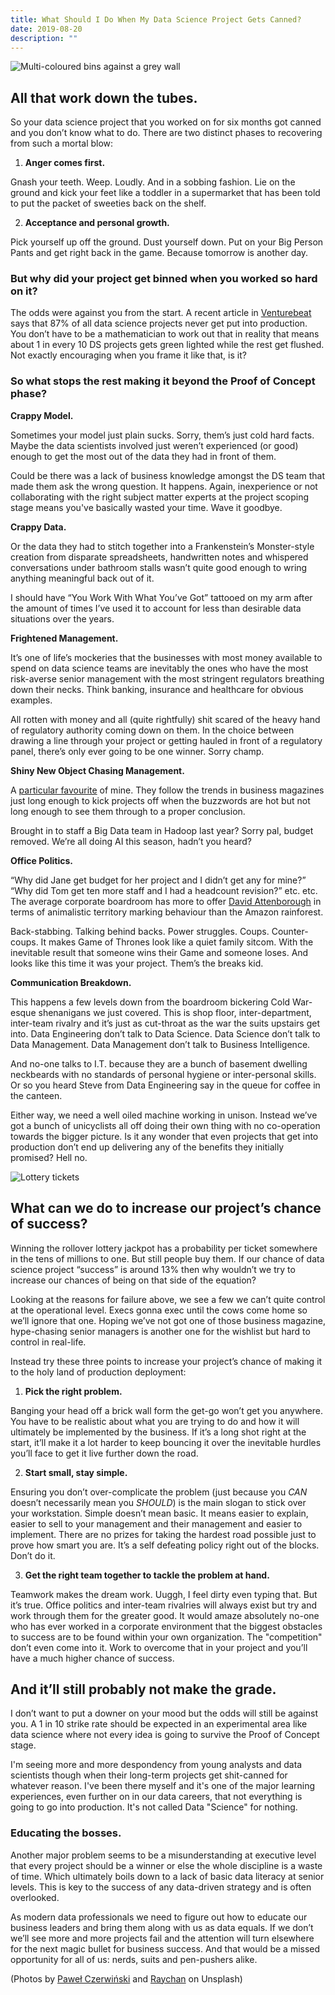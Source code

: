 ```yaml
---
title: What Should I Do When My Data Science Project Gets Canned?
date: 2019-08-20
description: ""
---
```

![Multi-coloured bins against a grey wall](./multicoloured-bins.jpg)

## All that work down the tubes.

So your data science project that you worked on for six months got canned and you don’t know what to do. There are two distinct phases to recovering from such a mortal blow:

1. **Anger comes first.**

Gnash your teeth. Weep. Loudly. And in a sobbing fashion. Lie on the ground and kick your feet like a toddler in a supermarket that has been told to put the packet of sweeties back on the shelf.

2. **Acceptance and personal growth.**

Pick yourself up off the ground. Dust yourself down. Put on your Big Person Pants and get right back in the game. Because tomorrow is another day.

### But why did your project get binned when you worked so hard on it? 

The odds were against you from the start. A recent article in [Venturebeat](https://venturebeat.com/2019/07/19/why-do-87-of-data-science-projects-never-make-it-into-production/) says that 87% of all data science projects never get put into production. You don’t have to be a mathematician to work out that in reality that means about 1 in every 10 DS projects gets green lighted while the rest get flushed. Not exactly encouraging when you frame it like that, is it?

### So what stops the rest making it beyond the Proof of Concept phase?

**Crappy Model.**

Sometimes your model just plain sucks. Sorry, them’s just cold hard facts. Maybe the data scientists involved just weren’t experienced (or good) enough to get the most out of the data they had in front of them.

Could be there was a lack of business knowledge amongst the DS team that made them ask the wrong question. It happens. Again, inexperience or not collaborating with the right subject matter experts at the project scoping stage means you've basically wasted your time. Wave it goodbye.

**Crappy Data.**

Or the data they had to stitch together into a Frankenstein’s Monster-style creation from disparate spreadsheets, handwritten notes and whispered conversations under bathroom stalls wasn’t quite good enough to wring anything meaningful back out of it.

I should have “You Work With What You’ve Got” tattooed on my arm after the amount of times I’ve used it to account for less than desirable data situations over the years.

**Frightened Management.**

It’s one of life’s mockeries that the businesses with most money available to spend on data science teams are inevitably the ones who have the most risk-averse senior management with the most stringent regulators breathing down their necks. Think banking, insurance and healthcare for obvious examples.

All rotten with money and all (quite rightfully) shit scared of the heavy hand of regulatory authority coming down on them. In the choice between drawing a line through your project or getting hauled in front of a regulatory panel, there’s only ever going to be one winner. Sorry champ.

**Shiny New Object Chasing Management.**

A [particular favourite](/shiny-new-objects-and-boardroom-buzzword-bingo) of mine. They follow the trends in business magazines just long enough to kick projects off when the buzzwords are hot but not long enough to see them through to a proper conclusion.

Brought in to staff a Big Data team in Hadoop last year? Sorry pal, budget removed. We’re all doing AI this season, hadn’t you heard?

**Office Politics.**

“Why did Jane get budget for her project and I didn’t get any for mine?” “Why did Tom get ten more staff and I had a headcount revision?” etc. etc. The average corporate boardroom has more to offer [David Attenborough](https://en.wikipedia.org/wiki/David_Attenborough) in terms of animalistic territory marking behaviour than the Amazon rainforest.

Back-stabbing. Talking behind backs. Power struggles. Coups. Counter-coups. It makes Game of Thrones look like a quiet family sitcom. With the inevitable result that someone wins their Game and someone loses. And looks like this time it was your project. Them’s the breaks kid.

**Communication Breakdown.**

This happens a few levels down from the boardroom bickering Cold War-esque shenanigans we just covered. This is shop floor, inter-department, inter-team rivalry and it’s just as cut-throat as the war the suits upstairs get into. Data Engineering don’t talk to Data Science. Data Science don’t talk to Data Management. Data Management don’t talk to Business Intelligence.

And no-one talks to I.T. because they are a bunch of basement dwelling neckbeards with no standards of personal hygiene or inter-personal skills. Or so you heard Steve from Data Engineering say in the queue for coffee in the canteen.

Either way, we need a well oiled machine working in unison. Instead we’ve got a bunch of unicyclists all off doing their own thing with no co-operation towards the bigger picture. Is it any wonder that even projects that get into production don’t end up delivering any of the benefits they initially promised? Hell no. 

![Lottery tickets](./lottery-tickets-600x400.jpg)

## What can we do to increase our project’s chance of success?

Winning the rollover lottery jackpot has a probability per ticket somewhere in the tens of millions to one. But still people buy them. If our chance of data science project “success” is around 13% then why wouldn’t we try to increase our chances of being on that side of the equation?

Looking at the reasons for failure above, we see a few we can’t quite control at the operational level. Execs gonna exec until the cows come home so we’ll ignore that one. Hoping we’ve not got one of those business magazine, hype-chasing senior managers is another one for the wishlist but hard to control in real-life.

Instead try these three points to increase your project’s chance of making it to the holy land of production deployment:

1. **Pick the right problem.** 

Banging your head off a brick wall form the get-go won’t get you anywhere. You have to be realistic about what you are trying to do and how it will ultimately be implemented by the business. If it’s a long shot right at the start, it’ll make it a lot harder to keep bouncing it over the inevitable hurdles you’ll face to get it live further down the road.

2. **Start small, stay simple.**

Ensuring you don’t over-complicate the problem (just because you *CAN* doesn’t necessarily mean you *SHOULD*) is the main slogan to stick over your workstation. Simple doesn’t mean basic. It means easier to explain, easier to sell to your management and their management and easier to implement. There are no prizes for taking the hardest road possible just to prove how smart you are. It’s a self defeating policy right out of the blocks. Don’t do it.

3. **Get the right team together to tackle the problem at hand.**

Teamwork makes the dream work. Uuggh, I feel dirty even typing that. But it’s true. Office politics and inter-team rivalries will always exist but try and work through them for the greater good. It would amaze absolutely no-one who has ever worked in a corporate environment that the biggest obstacles to success are to be found within your own organization. The "competition" don’t even come into it. Work to overcome that in your project and you’ll have a much higher chance of success.

## And it’ll still probably not make the grade.

I don’t want to put a downer on your mood but the odds will still be against you. A 1 in 10 strike rate should be expected in an experimental area like data science where not every idea is going to survive the Proof of Concept stage.

I'm seeing more and more despondency from young analysts and data scientists though when their long-term projects get shit-canned for whatever reason. I've been there myself and it's one of the major learning experiences, even further on in our data careers, that not everything is going to go into production. It's not called Data "Science" for nothing.

### Educating the bosses.

Another major problem seems to be a misunderstanding at executive level that every project should be a winner or else the whole discipline is a waste of time. Which ultimately boils down to a lack of basic data literacy at senior levels. This is key to the success of any data-driven strategy and is often overlooked.

As modern data professionals we need to figure out how to educate our business leaders and bring them along with us as data equals. If we don’t we’ll see more and more projects fail and the attention will turn elsewhere for the next magic bullet for business success. And that would be a missed opportunity for all of us: nerds, suits and pen-pushers alike.

(Photos by [Paweł Czerwiński](https://unsplash.com/@pawel_czerwinski?utm_source=unsplash&utm_medium=referral&utm_content=creditCopyText) and [Raychan](https://unsplash.com/@wx1993?utm_source=unsplash&utm_medium=referral&utm_content=creditCopyText) on Unsplash)